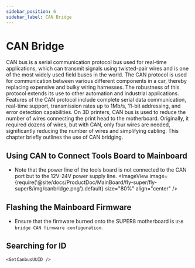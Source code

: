 ```yaml
---
sidebar_position: 6
sidebar_label: CAN Bridge
---
```






# CAN Bridge

CAN bus is a serial communication protocol bus used for real-time applications, which can transmit signals using twisted-pair wires and is one of the most widely used field buses in the world. The CAN protocol is used for communication between various different components in a car, thereby replacing expensive and bulky wiring harnesses. The robustness of this protocol extends its use to other automation and industrial applications. Features of the CAN protocol include complete serial data communication, real-time support, transmission rates up to 1Mb/s, 11-bit addressing, and error detection capabilities.
On 3D printers, CAN bus is used to reduce the number of wires connecting the print head to the motherboard. Originally, it required dozens of wires, but with CAN, only four wires are needed, significantly reducing the number of wires and simplifying cabling.
This chapter briefly outlines the use of CAN bridging.

## Using CAN to Connect Tools Board to Mainboard

* Note that the power line of the tools board is not connected to the CAN port but to the 12V-24V power supply line.
    <ImageView image={require('@site/docs/ProductDoc/MainBoard/fly-super/fly-super8/img/canbridge.png').default} size="80%" align="center" />

## Flashing the Mainboard Firmware

* Ensure that the firmware burned onto the SUPER8 motherboard is `USB bridge CAN firmware configuration`.

## Searching for ID

    <GetCanbusUUID />